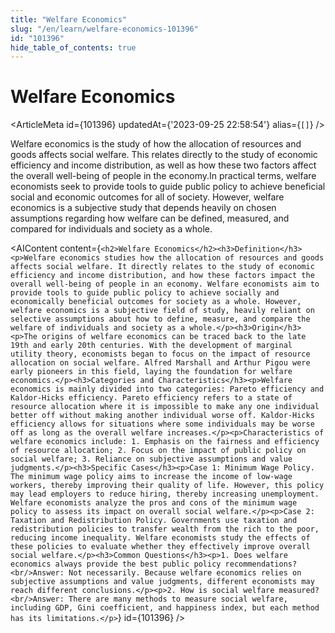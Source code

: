 ```yaml
---
title: "Welfare Economics"
slug: "/en/learn/welfare-economics-101396"
id: "101396"
hide_table_of_contents: true
---
```



# Welfare Economics

<ArticleMeta id={101396} updatedAt={'2023-09-25 22:58:54'} alias={`[]`} />
<div className='border-solid border-b border-t-0 my-4 border-[var(--ifm-color-gray-300)]' />

Welfare economics is the study of how the allocation of resources and goods affects social welfare. This relates directly to the study of economic efficiency and income distribution, as well as how these two factors affect the overall well-being of people in the economy.In practical terms, welfare economists seek to provide tools to guide public policy to achieve beneficial social and economic outcomes for all of society. However, welfare economics is a subjective study that depends heavily on chosen assumptions regarding how welfare can be defined, measured, and compared for individuals and society as a whole.

<AIContent content={`<h2>Welfare Economics</h2><h3>Definition</h3><p>Welfare economics studies how the allocation of resources and goods affects social welfare. It directly relates to the study of economic efficiency and income distribution, and how these factors impact the overall well-being of people in an economy. Welfare economists aim to provide tools to guide public policy to achieve socially and economically beneficial outcomes for society as a whole. However, welfare economics is a subjective field of study, heavily reliant on selective assumptions about how to define, measure, and compare the welfare of individuals and society as a whole.</p><h3>Origin</h3><p>The origins of welfare economics can be traced back to the late 19th and early 20th centuries. With the development of marginal utility theory, economists began to focus on the impact of resource allocation on social welfare. Alfred Marshall and Arthur Pigou were early pioneers in this field, laying the foundation for welfare economics.</p><h3>Categories and Characteristics</h3><p>Welfare economics is mainly divided into two categories: Pareto efficiency and Kaldor-Hicks efficiency. Pareto efficiency refers to a state of resource allocation where it is impossible to make any one individual better off without making another individual worse off. Kaldor-Hicks efficiency allows for situations where some individuals may be worse off as long as the overall welfare increases.</p><p>Characteristics of welfare economics include: 1. Emphasis on the fairness and efficiency of resource allocation; 2. Focus on the impact of public policy on social welfare; 3. Reliance on subjective assumptions and value judgments.</p><h3>Specific Cases</h3><p>Case 1: Minimum Wage Policy. The minimum wage policy aims to increase the income of low-wage workers, thereby improving their quality of life. However, this policy may lead employers to reduce hiring, thereby increasing unemployment. Welfare economists analyze the pros and cons of the minimum wage policy to assess its impact on overall social welfare.</p><p>Case 2: Taxation and Redistribution Policy. Governments use taxation and redistribution policies to transfer wealth from the rich to the poor, reducing income inequality. Welfare economists study the effects of these policies to evaluate whether they effectively improve overall social welfare.</p><h3>Common Questions</h3><p>1. Does welfare economics always provide the best public policy recommendations?<br/>Answer: Not necessarily. Because welfare economics relies on subjective assumptions and value judgments, different economists may reach different conclusions.</p><p>2. How is social welfare measured?<br/>Answer: There are many methods to measure social welfare, including GDP, Gini coefficient, and happiness index, but each method has its limitations.</p>`} id={101396} />
